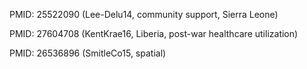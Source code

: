 PMID: 25522090 (Lee-Delu14, community support, Sierra Leone)

PMID: 27604708 (KentKrae16, Liberia, post-war healthcare utilization)

PMID: 26536896 (SmitleCo15, spatial)
